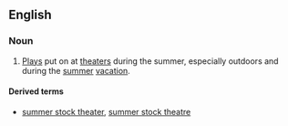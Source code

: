 ==English==
===Noun===
{{en-noun|head=[[summer]] [[stock]]|-}}

# {{context|US|lang=en}} [[play|Plays]] put on at [[theater]]s during the summer, especially outdoors and during the [[summer]] [[vacation]].

====Derived terms====
* [[summer stock theater]], [[summer stock theatre]]